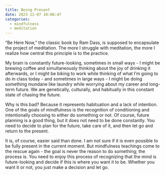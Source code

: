 ```yaml
---
title: Being Present
date: 2023-12-07 10:00:47
categories:
  - mindfulness
  - meditation
---
```


"Be Here Now," the classic book by Ram Dass, is supposed to encapsulate the project of meditation. The more I struggle with meditation, the more I realize how central this principle is to the practice.

My brain is constantly future-looking, sometimes in small ways - I might be brewing coffee and simultaneously thinking about the joy of drinking it afterwards, or I might be biking to work while thinking of what I'm going to do in class today - and sometimes in large ways - I might be doing something mundane like laundry while worrying about my career and long-term future. We are genetically, culturally, and habitually in this constant state of chasing the future.

Why is this bad? Because it represents habituation and a lack of intention. One of the goals of mindfulness is the recognition of conditioning and intentionally choosing to either do something or not. Of course, future planning is a good thing, but it does not need to be done constantly. You need to decide to plan for the future, take care of it, and then let go and return to the present.

It is, of course, easier said than done. I am not sure if it is even possible to be fully present in the current moment. But mindfulness teachings come to the rescue again - the goal is never the reason to do something; the process is. You need to enjoy this process of recognizing that the mind is future-looking and decide if this is where you want it to be. Whether you want it or not, you just make a decision and let go.